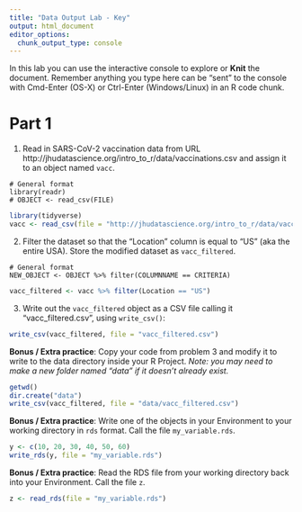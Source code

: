 ```yaml
---
title: "Data Output Lab - Key"
output: html_document
editor_options: 
  chunk_output_type: console
---
```


In this lab you can use the interactive console to explore or **Knit** the document. 
Remember anything you type here can be "sent" to the console with Cmd-Enter (OS-X) or Ctrl-Enter (Windows/Linux) in an R code chunk.


# Part 1

1.  Read in SARS-CoV-2 vaccination data from URL 
http://jhudatascience.org/intro_to_r/data/vaccinations.csv
and assign it to an object named `vacc`. 

```
# General format
library(readr)
# OBJECT <- read_csv(FILE)
```

```r
library(tidyverse)
vacc <- read_csv(file = "http://jhudatascience.org/intro_to_r/data/vaccinations.csv")
```


2. Filter the dataset so that the "Location" column is equal to "US" (aka the entire USA). Store the modified dataset as `vacc_filtered`.

```
# General format
NEW_OBJECT <- OBJECT %>% filter(COLUMNNAME == CRITERIA)
```

```r
vacc_filtered <- vacc %>% filter(Location == "US")
```


3. Write out the `vacc_filtered` object as a CSV file calling it "vacc_filtered.csv", using `write_csv()`:

```r
write_csv(vacc_filtered, file = "vacc_filtered.csv")
```


**Bonus / Extra practice**: Copy your code from problem 3 and modify it to write to the data directory inside your R Project. *Note: you may need to make a new folder named "data" if it doesn't already exist.*

```r
getwd()
dir.create("data")
write_csv(vacc_filtered, file = "data/vacc_filtered.csv")
```

**Bonus / Extra practice**: Write one of the objects in your Environment to your working directory in `rds` format. Call the file `my_variable.rds`.

```r
y <- c(10, 20, 30, 40, 50, 60)
write_rds(y, file = "my_variable.rds")
```

**Bonus / Extra practice**: Read the RDS file from your working directory back into your Environment. Call the file `z`.

```r
z <- read_rds(file = "my_variable.rds")
```
